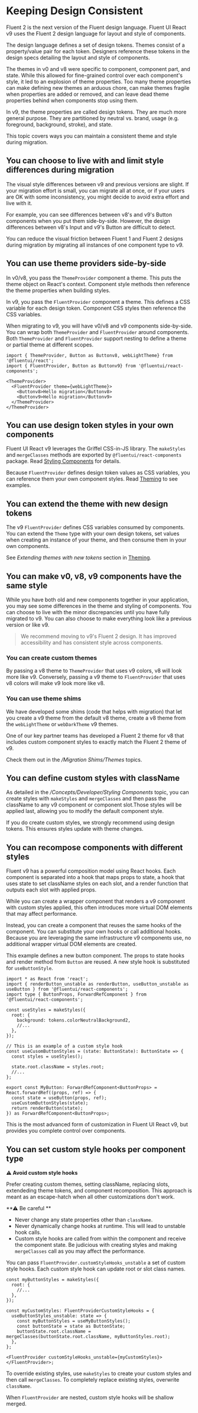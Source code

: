 
<Meta title="Concepts/Migration/Keeping Design Consistent" />

# Keeping Design Consistent

Fluent 2 is the next version of the Fluent design language.
Fluent UI React v9 uses the Fluent 2 design language for layout and style of components.

The design language defines a set of design tokens.
Themes consist of a property/value pair for each token.
Designers reference these tokens in the design specs detailing the layout and style of components.

The themes in v0 and v8 were specific to component, component part, and state.
While this allowed for fine-grained control over each component's style, it led to an explosion of theme properties.
Too many theme properties can make defining new themes an arduous chore, can make themes fragile when properties are added or removed, and can leave dead theme properties behind when components stop using them.

In v9, the theme properties are called design tokens.
They are much more general purpose.
They are partitioned by neutral vs. brand, usage (e.g. foreground, background, stroke), and state.

This topic covers ways you can maintain a consistent theme and style during migration.

## You can choose to live with and limit style differences during migration

The visual style differences between v9 and previous versions are slight.
If your migration effort is small, you can migrate all at once, or if your users are OK with some inconsistency, you might decide to avoid extra effort and live with it.

For example, you can see differences between v8's and v9's Button components when you put them side-by-side.
However, the design differences between v8's Input and v9's Button are difficult to detect.

You can reduce the visual friction between Fluent 1 and Fluent 2 designs during migration by migrating all instances of one component type to v9.

## You can use theme providers side-by-side

In v0/v8, you pass the `ThemeProvider` component a theme.
This puts the theme object on React's context.
Component style methods then reference the theme properties when building styles.

In v9, you pass the `FluentProvider` component a theme.
This defines a CSS variable for each design token.
Component CSS styles then reference the CSS variables.

When migrating to v9, you will have v0/v8 and v9 components side-by-side.
You can wrap both `ThemeProvider` and `FluentProvider` around components.
Both `ThemeProvider` and `FluentProvider` support nesting to define a theme or partial theme at different scopes.

```tsx
import { ThemeProvider, Button as Buttonv8, webLightTheme} from '@fluentui/react';
import { FluentProvider, Button as Buttonv9} from '@fluentui/react-components';

<ThemeProvider>
  <FluentProvider theme={webLightTheme}>
    <Buttonv8>Hello migration</Buttonv8>
    <Buttonv9>Hello migration</Buttonv9>
  </ThemeProvider>
</ThemeProvider>
```

## You can use design token styles in your own components

Fluent UI React v9 leverages the Griffel CSS-in-JS library.
The `makeStyles` and `mergeClasses` methods are exported by `@fluentui/react-components` package.
Read [Styling Components](/docs/concepts-developer-styling-components--page) for details.

Because `FluentProvider` defines design token values as CSS variables, you can reference them your own component styles.
Read [Theming](/docs/concepts-developer-theming--page) to see examples.

## You can extend the theme with new design tokens

The v9 `FluentProvider` defines CSS variables consumed by components.
You can extend the `Theme` type with your own design tokens, set values when creating an instance of your theme, and then consume them in your own components.

See _Extending themes with new tokens_ section in [Theming](/docs/concepts-developer-theming--page).

## You can make v0, v8, v9 components have the same style

While you have both old and new components together in your application, you may see some differences in the theme and styling of components.
You can choose to live with the minor discrepancies until you have fully migrated to v9.
You can also choose to make everything look like a previous version or like v9.

> We recommend moving to v9's Fluent 2 design.
> It has improved accessibility and has consistent style across components.

### You can create custom themes

By passing a v8 theme to `ThemeProvider` that uses v9 colors, v8 will look more like v9.
Conversely, passing a v9 theme to `FluentProvider` that uses v8 colors will make v9 look more like v8.

### You can use theme shims

We have developed some shims (code that helps with migration) that let you create a v9 theme from the default v8 theme, create a v8 theme from the `webLightTheme` or `webDarkTheme` v9 themes.

One of our key partner teams has developed a Fluent 2 theme for v8 that includes custom component styles to exactly match the Fluent 2 theme of v9.

Check them out in the _/Migration Shims/Themes_ topics.

## You can define custom styles with className

As detailed in the _/Concepts/Developer/Styling Components_ topic, you can create styles with `makeStyles` and `mergeClasses` and then pass the className to any v9 component or component slot.Those styles will be applied last, allowing you to modify the default component style.

If you do create custom styles, we strongly recommend using design tokens.
This ensures styles update with theme changes.

## You can recompose components with different styles

Fluent v9 has a powerful composition model using React hooks.
Each component is separated into a hook that maps props to state, a hook that uses state to set className styles on each slot, and a render function that outputs each slot with applied props.

While you can create a wrapper component that renders a v9 component with custom styles applied, this often introduces more virtual DOM elements that may affect performance.

Instead, you can create a component that reuses the same hooks of the component.
You can substitute your own hooks or call additional hooks.
Because you are leveraging the same infrastructure v9 components use, no additional wrapper virtual DOM elements are created.

This example defines a new button component.
The props to state hooks and render method from `Button` are reused.
A new style hook is substituted for `useButtonStyle`.

```tsx
import * as React from 'react';
import { renderButton_unstable as renderButton, useButton_unstable as useButton } from '@fluentui/react-components';
import type { ButtonProps, ForwardRefComponent } from '@fluentui/react-components';

const useStyles = makeStyles({
  root: {
    background: tokens.colorNeutralBackground2,
    //...
  },
});

// This is an example of a custom style hook
const useCusomButtonStyles = (state: ButtonState): ButtonState => {
  const styles = useStyles();

  state.root.className = styles.root;
  //...
};

export const MyButton: ForwardRefComponent<ButtonProps> = React.forwardRef((props, ref) => {
  const state = useButton(props, ref);
  useCustomButtonStyles(state);
  return renderButton(state);
}) as ForwardRefComponent<ButtonProps>;
```

This is the most advanced form of customization in Fluent UI React v9, but provides you complete control over components.

## You can set custom style hooks per component type

**⚠ Avoid custom style hooks**

Prefer creating custom themes, setting className, replacing slots, extendeding theme tokens, and component recomposition.
This approach is meant as an escape-hatch when all other customizations don't work.

**⚠ Be careful **

- Never change any state properties other than `className`.
- Never dynamically change hooks at runtime. This will lead to unstable hook calls.
- Custom style hooks are called from within the component and receive the component state.
  Be judicious with creating styles and making `mergeClasses` call as you may affect the performance.

You can pass `FluentProvider.customStyleHooks_unstable` a set of custom style hooks.
Each custom style hook can update root or slot class names.

```tsx
const myButtonStyles = makeStyles({
  root: {
    //...
  },
});

const myCustomStyles: FluentProviderCustomStyleHooks = {
  useButtonStyles_unstable: state => {
    const myButtonStyles = useMyButtonStyles();
    const buttonState = state as ButtonState;
    buttonState.root.className = mergeClasses(buttonState.root.className, myButtonStyles.root);
  },
};

<FluentProvider customStyleHooks_unstable={myCustomStyles}></FluentProvider>;
```

To override existing styles, use `makeStyles` to create your custom styles and then call `mergeClasses`.
To completely replace existing styles, overwrite `className`.

When `FluentProvider` are nested, custom style hooks will be shallow merged.
